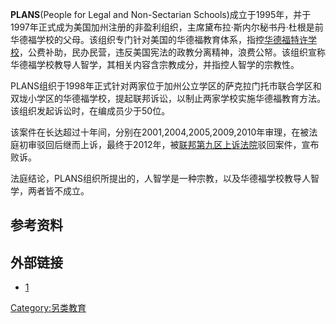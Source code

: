 {{多個問題|
{{Orphan|time=2016-12-17T12:38:11+00:00}}
{{unreferenced|time=2015-11-27T13:58:45+00:00}}
{{expand|time=2015-11-27T13:58:45+00:00}}
{{Rough translation|time=2021-12-10T15:38:22+00:00}}
}}
{{other uses|中国人民解放军海军舰艇列表}}
'''PLANS'''(People for Legal and Non-Sectarian Schools)成立于1995年，并于1997年正式成为美国加州注册的非盈利组织，主席黛布拉·斯内尔秘书丹·杜根是前华德福学校的父母。该组织专门针对美国的华德福教育体系，指控[[华德福教育|华德福特许学校]]，公费补助，民办民营，违反美国宪法的政教分离精神，浪费公帑。该组织宣称华德福学校教导人智学，其相关内容含宗教成分，并指控人智学的宗教性。

PLANS组织于1998年正式针对两家位于加州公立学区的萨克拉门托市联合学区和双垅小学区的华德福学校，提起联邦诉讼，以制止两家学校实施华德福教育方法。该组织发起诉讼时，在编成员少于50位。

该案件在长达超过十年间，分别在2001,2004,2005,2009,2010年审理，在被法庭初审驳回后继而上诉，最终于2012年，被[[美国联邦第九巡回上诉法院|联邦第九区上诉法院]]驳回案件，宣布败诉。

法庭结论，PLANS组织所提出的，人智学是一种宗教，以及华德福学校教导人智学，两者皆不成立。

==参考资料==
{{reflist}}

==外部链接==
*[http://www.waldorfcritics.org/]{{Wayback|url=http://www.waldorfcritics.org/ |date=20160306212721 }}

[[Category:另类教育|Category:另类教育]]